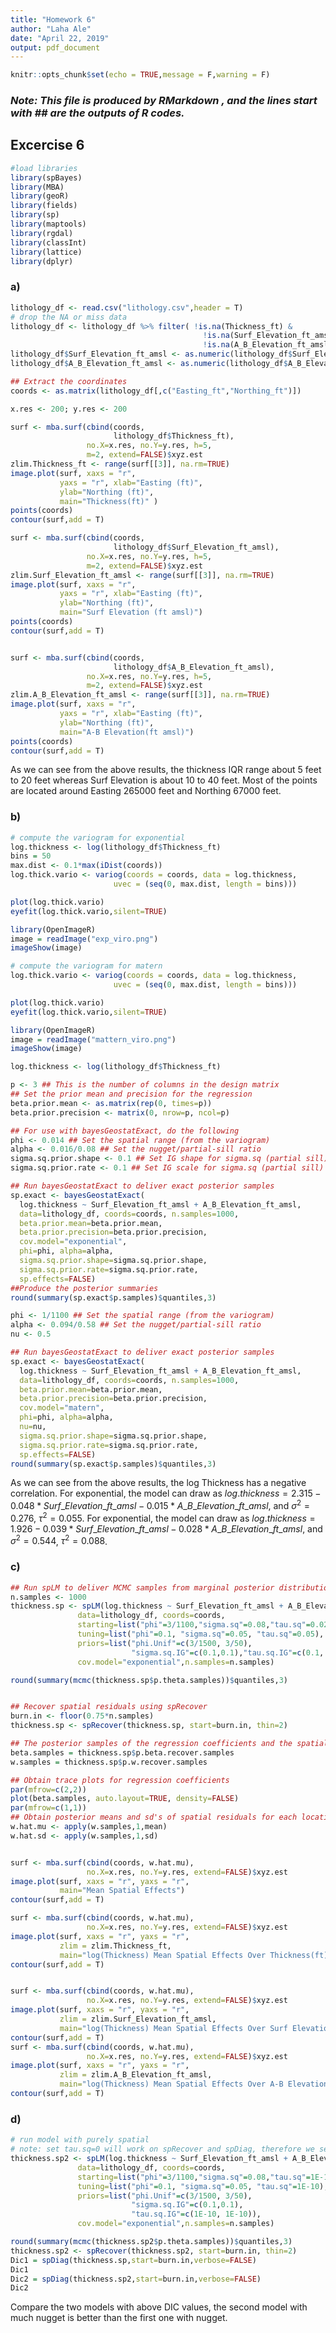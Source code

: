 ```yaml
---
title: "Homework 6"
author: "Laha Ale"
date: "April 22, 2019"
output: pdf_document
---
```


```r
knitr::opts_chunk$set(echo = TRUE,message = F,warning = F)
```

### *Note: This file is produced by RMarkdown , and the lines start with ## are the outputs of R codes.*

## Excercise 6

```r
#load libraries
library(spBayes)
library(MBA)
library(geoR)
library(fields)
library(sp)
library(maptools)
library(rgdal)
library(classInt)
library(lattice)
library(dplyr)
```

### a)

```r
lithology_df <- read.csv("lithology.csv",header = T)
# drop the NA or miss data
lithology_df <- lithology_df %>% filter( !is.na(Thickness_ft) & 
                                           !is.na(Surf_Elevation_ft_amsl) &
                                           !is.na(A_B_Elevation_ft_amsl))
lithology_df$Surf_Elevation_ft_amsl <- as.numeric(lithology_df$Surf_Elevation_ft_amsl)
lithology_df$A_B_Elevation_ft_amsl <- as.numeric(lithology_df$A_B_Elevation_ft_amsl)

## Extract the coordinates
coords <- as.matrix(lithology_df[,c("Easting_ft","Northing_ft")])

x.res <- 200; y.res <- 200

surf <- mba.surf(cbind(coords, 
                       lithology_df$Thickness_ft), 
                 no.X=x.res, no.Y=y.res, h=5, 
                 m=2, extend=FALSE)$xyz.est
zlim.Thickness_ft <- range(surf[[3]], na.rm=TRUE)
image.plot(surf, xaxs = "r",
           yaxs = "r", xlab="Easting (ft)", 
           ylab="Northing (ft)",
           main="Thickness(ft)" )
points(coords)
contour(surf,add = T)

surf <- mba.surf(cbind(coords, 
                       lithology_df$Surf_Elevation_ft_amsl), 
                 no.X=x.res, no.Y=y.res, h=5, 
                 m=2, extend=FALSE)$xyz.est
zlim.Surf_Elevation_ft_amsl <- range(surf[[3]], na.rm=TRUE)
image.plot(surf, xaxs = "r",
           yaxs = "r", xlab="Easting (ft)", 
           ylab="Northing (ft)",
           main="Surf Elevation (ft amsl)")
points(coords)
contour(surf,add = T)


surf <- mba.surf(cbind(coords, 
                       lithology_df$A_B_Elevation_ft_amsl), 
                 no.X=x.res, no.Y=y.res, h=5, 
                 m=2, extend=FALSE)$xyz.est
zlim.A_B_Elevation_ft_amsl <- range(surf[[3]], na.rm=TRUE)
image.plot(surf, xaxs = "r",
           yaxs = "r", xlab="Easting (ft)", 
           ylab="Northing (ft)",
           main="A-B Elevation(ft amsl)")
points(coords)
contour(surf,add = T)
```

As we can see from the above results, the thickness IQR range about 5 feet to 20 feet whereas Surf Elevation is about 10 to 40 feet. Most of the points are located around Easting 265000 feet and Northing 67000 feet.

### b)

```r
# compute the variogram for exponential
log.thickness <- log(lithology_df$Thickness_ft)
bins = 50
max.dist <- 0.1*max(iDist(coords))
log.thick.vario <- variog(coords = coords, data = log.thickness, 
                       uvec = (seq(0, max.dist, length = bins)))
```
```r
plot(log.thick.vario)
eyefit(log.thick.vario,silent=TRUE)
```
```r
library(OpenImageR)
image = readImage("exp_viro.png")
imageShow(image)
```
```r
# compute the variogram for matern
log.thick.vario <- variog(coords = coords, data = log.thickness, 
                       uvec = (seq(0, max.dist, length = bins)))
```
```r
plot(log.thick.vario)
eyefit(log.thick.vario,silent=TRUE)
```
```r
library(OpenImageR)
image = readImage("mattern_viro.png")
imageShow(image)
```

```r

log.thickness <- log(lithology_df$Thickness_ft)

p <- 3 ## This is the number of columns in the design matrix
## Set the prior mean and precision for the regression
beta.prior.mean <- as.matrix(rep(0, times=p))
beta.prior.precision <- matrix(0, nrow=p, ncol=p)

## For use with bayesGeostatExact, do the following
phi <- 0.014 ## Set the spatial range (from the variogram)
alpha <- 0.016/0.08 ## Set the nugget/partial-sill ratio
sigma.sq.prior.shape <- 0.1 ## Set IG shape for sigma.sq (partial sill)
sigma.sq.prior.rate <- 0.1 ## Set IG scale for sigma.sq (partial sill)

## Run bayesGeostatExact to deliver exact posterior samples
sp.exact <- bayesGeostatExact(
  log.thickness ~ Surf_Elevation_ft_amsl + A_B_Elevation_ft_amsl,
  data=lithology_df, coords=coords, n.samples=1000,
  beta.prior.mean=beta.prior.mean,
  beta.prior.precision=beta.prior.precision,
  cov.model="exponential",
  phi=phi, alpha=alpha,
  sigma.sq.prior.shape=sigma.sq.prior.shape,
  sigma.sq.prior.rate=sigma.sq.prior.rate,
  sp.effects=FALSE)
##Produce the posterior summaries
round(summary(sp.exact$p.samples)$quantiles,3)

```



```r

phi <- 1/1100 ## Set the spatial range (from the variogram)
alpha <- 0.094/0.58 ## Set the nugget/partial-sill ratio
nu <- 0.5

## Run bayesGeostatExact to deliver exact posterior samples
sp.exact <- bayesGeostatExact(
  log.thickness ~ Surf_Elevation_ft_amsl + A_B_Elevation_ft_amsl,
  data=lithology_df, coords=coords, n.samples=1000,
  beta.prior.mean=beta.prior.mean,
  beta.prior.precision=beta.prior.precision,
  cov.model="matern",
  phi=phi, alpha=alpha,
  nu=nu,
  sigma.sq.prior.shape=sigma.sq.prior.shape,
  sigma.sq.prior.rate=sigma.sq.prior.rate,
  sp.effects=FALSE)
round(summary(sp.exact$p.samples)$quantiles,3)
``` 
As we can see from the above results, the log Thickness has a negative correlation. For exponential, the model can draw as $log.thickness = 2.315-0.048*Surf\_Elevation\_ft\_amsl-0.015* A\_B\_Elevation\_ft\_amsl$, and $\sigma^2=0.276$, $\tau^2 = 0.055$. For exponential, the model can draw as $log.thickness = 1.926-0.039*Surf\_Elevation\_ft\_amsl -0.028* A\_B\_Elevation\_ft\_amsl$, and $\sigma^2=0.544$, $\tau^2 = 0.088$.

### c)
```r

## Run spLM to deliver MCMC samples from marginal posterior distributions
n.samples <- 1000
thickness.sp <- spLM(log.thickness ~ Surf_Elevation_ft_amsl + A_B_Elevation_ft_amsl,
               data=lithology_df, coords=coords, 
               starting=list("phi"=3/1100,"sigma.sq"=0.08,"tau.sq"=0.02), 
               tuning=list("phi"=0.1, "sigma.sq"=0.05, "tau.sq"=0.05),
               priors=list("phi.Unif"=c(3/1500, 3/50),
                           "sigma.sq.IG"=c(0.1,0.1),"tau.sq.IG"=c(0.1, 0.1)), 
               cov.model="exponential",n.samples=n.samples)

round(summary(mcmc(thickness.sp$p.theta.samples))$quantiles,3)


## Recover spatial residuals using spRecover
burn.in <- floor(0.75*n.samples)
thickness.sp <- spRecover(thickness.sp, start=burn.in, thin=2)

## The posterior samples of the regression coefficients and the spatial effects can then be obtained as
beta.samples = thickness.sp$p.beta.recover.samples
w.samples = thickness.sp$p.w.recover.samples

## Obtain trace plots for regression coefficients
par(mfrow=c(2,2))
plot(beta.samples, auto.layout=TRUE, density=FALSE)
par(mfrow=c(1,1))
## Obtain posterior means and sd's of spatial residuals for each location
w.hat.mu <- apply(w.samples,1,mean)
w.hat.sd <- apply(w.samples,1,sd)


surf <- mba.surf(cbind(coords, w.hat.mu),
                 no.X=x.res, no.Y=y.res, extend=FALSE)$xyz.est
image.plot(surf, xaxs = "r", yaxs = "r", 
           main="Mean Spatial Effects")
contour(surf,add = T)

surf <- mba.surf(cbind(coords, w.hat.mu),
                 no.X=x.res, no.Y=y.res, extend=FALSE)$xyz.est
image.plot(surf, xaxs = "r", yaxs = "r", 
           zlim = zlim.Thickness_ft,
           main="log(Thickness) Mean Spatial Effects Over Thickness(ft)")
contour(surf,add = T)


surf <- mba.surf(cbind(coords, w.hat.mu),
                 no.X=x.res, no.Y=y.res, extend=FALSE)$xyz.est
image.plot(surf, xaxs = "r", yaxs = "r", 
           zlim = zlim.Surf_Elevation_ft_amsl,
           main="log(Thickness) Mean Spatial Effects Over Surf Elevation (ft amsl)")
contour(surf,add = T)
surf <- mba.surf(cbind(coords, w.hat.mu),
                 no.X=x.res, no.Y=y.res, extend=FALSE)$xyz.est
image.plot(surf, xaxs = "r", yaxs = "r", 
           zlim = zlim.A_B_Elevation_ft_amsl,
           main="log(Thickness) Mean Spatial Effects Over A-B Elevation(ft amsl) ")
contour(surf,add = T)
```

### d)

```r
# run model with purely spatial
# note: set tau.sq=0 will work on spRecover and spDiag, therefore we set it a value close to 0
thickness.sp2 <- spLM(log.thickness ~ Surf_Elevation_ft_amsl + A_B_Elevation_ft_amsl,
               data=lithology_df, coords=coords, 
               starting=list("phi"=3/1100,"sigma.sq"=0.08,"tau.sq"=1E-10), 
               tuning=list("phi"=0.1, "sigma.sq"=0.05, "tau.sq"=1E-10),
               priors=list("phi.Unif"=c(3/1500, 3/50), 
                           "sigma.sq.IG"=c(0.1,0.1),
                           "tau.sq.IG"=c(1E-10, 1E-10)), 
               cov.model="exponential",n.samples=n.samples)

round(summary(mcmc(thickness.sp2$p.theta.samples))$quantiles,3)
thickness.sp2 <- spRecover(thickness.sp2, start=burn.in, thin=2)
Dic1 = spDiag(thickness.sp,start=burn.in,verbose=FALSE)
Dic1
Dic2 = spDiag(thickness.sp2,start=burn.in,verbose=FALSE)
Dic2
```
Compare the two models with above DIC values, the second model with much nugget is better than the first one with nugget.






